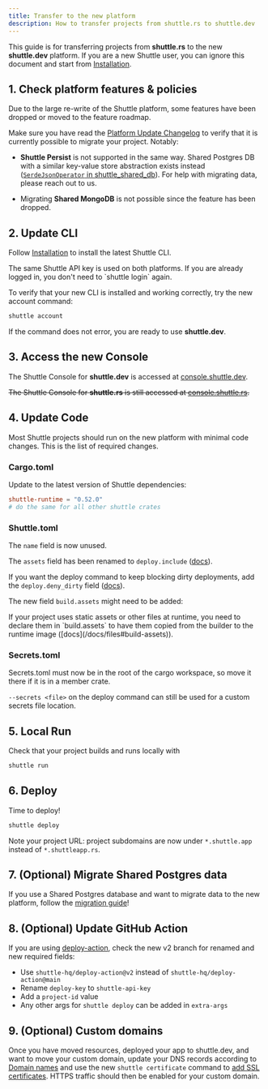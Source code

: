 ```yaml
---
title: Transfer to the new platform
description: How to transfer projects from shuttle.rs to shuttle.dev
---
```


This guide is for transferring projects from **shuttle.rs** to the new **shuttle.dev** platform.
If you are a new Shuttle user, you can ignore this document and start from [Installation](/getting-started/installation).

## 1. Check platform features & policies

<Warning>
Due to the large re-write of the Shuttle platform, some features have been dropped or moved to the feature roadmap.

Make sure you have read the [Platform Update Changelog](/platform-update/platform-update#changelog) to verify that it is currently possible to migrate your project.
Notably:

- **Shuttle Persist** is not supported in the same way. Shared Postgres DB with a similar key-value store abstraction exists instead ([`SerdeJsonOperator` in shuttle_shared_db](/resources/shuttle-shared-db)). For help with migrating data, please reach out to us.

- Migrating **Shared MongoDB** is not possible since the feature has been dropped.
</Warning>

<Snippet file="project-gc.mdx" />

## 2. Update CLI

Follow [Installation](/getting-started/installation) to install the latest Shuttle CLI.

<Snippet file="binaries.mdx" />

<Note>
The same Shuttle API key is used on both platforms. If you are already logged in, you don't need to `shuttle login` again.
</Note>

To verify that your new CLI is installed and working correctly, try the new account command:

```sh
shuttle account
```

If the command does not error, you are ready to use **shuttle.dev**.

## 3. Access the new Console

The Shuttle Console for **shuttle.dev** is accessed at [console.shuttle.dev](https://console.shuttle.dev/).

~~The Shuttle Console for **shuttle.rs** is still accessed at [console.shuttle.rs](https://console.shuttle.rs/).~~

## 4. Update Code

Most Shuttle projects should run on the new platform with minimal code changes.
This is the list of required changes.

### Cargo.toml

Update to the latest version of Shuttle dependencies:

```toml Cargo.toml
shuttle-runtime = "0.52.0"
# do the same for all other shuttle crates
```

### Shuttle.toml

The `name` field is now unused.

The `assets` field has been renamed to `deploy.include` ([docs](/docs/files#include-ignored-files)).

If you want the deploy command to keep blocking dirty deployments, add the `deploy.deny_dirty` field ([docs](/docs/files#block-dirty-deployments)).

The new field `build.assets` might need to be added:

<Warning>
If your project uses static assets or other files at runtime, you need to declare them in `build.assets` to have them copied from the builder to the runtime image ([docs](/docs/files#build-assets)).
</Warning>

### Secrets.toml

Secrets.toml must now be in the root of the cargo workspace, so move it there if it is in a member crate.

`--secrets <file>` on the deploy command can still be used for a custom secrets file location.

## 5. Local Run

Check that your project builds and runs locally with

```sh
shuttle run
```

## 6. Deploy

Time to deploy!

```sh
shuttle deploy
```

Note your project URL: project subdomains are now under `*.shuttle.app` instead of `*.shuttleapp.rs`.

## 7. (Optional) Migrate Shared Postgres data

If you use a Shared Postgres database and want to migrate data to the new platform, follow the [migration guide](/guides/migrate-shared-postgres)!

## 8. (Optional) Update GitHub Action

If you are using [deploy-action](https://github.com/shuttle-hq/deploy-action), check the new v2 branch for renamed and new required fields:

- Use `shuttle-hq/deploy-action@v2` instead of `shuttle-hq/deploy-action@main`
- Rename `deploy-key` to `shuttle-api-key`
- Add a `project-id` value
- Any other args for `shuttle deploy` can be added in `extra-args`

## 9. (Optional) Custom domains

Once you have moved resources, deployed your app to shuttle.dev, and want to move your custom domain, update your DNS records according to [Domain names](/docs/domain-names) and use the new `shuttle certificate` command to [add SSL certificates](/docs/domain-names#set-up-ssl-certificate).
HTTPS traffic should then be enabled for your custom domain.
